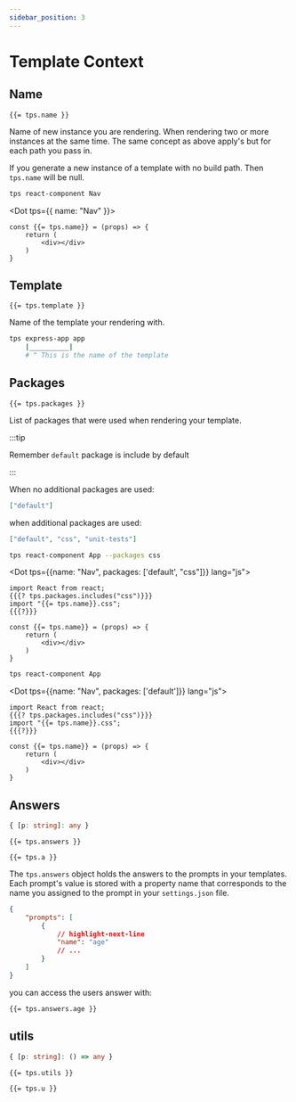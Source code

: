 ```yaml
---
sidebar_position: 3
---
```



# Template Context

## Name

```text
{{= tps.name }}
```

Name of new instance you are rendering. When rendering two or more instances at
the same time. The same concept as above apply's but for each path you pass in.

If you generate a new instance of a template with no build path. Then `tps.name`
will be null.

<Example>

```bash title="cli"
tps react-component Nav
```

<Dot tps={{ name: "Nav" }}>

```text
const {{= tps.name}} = (props) => {
	return (
		<div></div>
	)
}
```

</Dot>

</Example>

## Template

```text
{{= tps.template }}
```

Name of the template your rendering with.

<Example>

```bash title="cli"
tps express-app app
    |__________|
    # ^ This is the name of the template
```

</Example>

## Packages

```text
{{= tps.packages }}
```

List of packages that were used when rendering your template.

:::tip

Remember `default` package is include by default

:::

When no additional packages are used:

```json
["default"]
```

when additional packages are used:

```json
["default", "css", "unit-tests"]
```

<Example>

<Tabs>
<TabItem value="Additional packages">

```bash title="cli"
tps react-component App --packages css
```

<Dot tps={{name: "Nav", packages: ['default', "css"]}} lang="js">

```text
import React from react;
{{{? tps.packages.includes("css")}}}
import "{{= tps.name}}.css";
{{{?}}}

const {{= tps.name}} = (props) => {
	return (
		<div></div>
	)
}
```

</Dot>

</TabItem>

<TabItem value="No additional packages">

```bash title="cli"
tps react-component App
```

<Dot tps={{name: "Nav", packages: ['default']}} lang="js">

```text
import React from react;
{{{? tps.packages.includes("css")}}}
import "{{= tps.name}}.css";
{{{?}}}

const {{= tps.name}} = (props) => {
	return (
		<div></div>
	)
}

```

</Dot>

</TabItem>
</Tabs>

</Example>

## Answers

```ts title="Type"
{ [p: string]: any }
```

```text title="Usage"
{{= tps.answers }}
```

```text title="Alias"
{{= tps.a }}
```

The `tps.answers` object holds the answers to the prompts in your templates.
Each prompt's value is stored with a property name that corresponds to the name
you assigned to the prompt in your `settings.json` file.

<Example>

```json title="settings.json"
{
	"prompts": [
		{
			// highlight-next-line
			"name": "age"
			// ...
		}
	]
}
```

you can access the users answer with:

```text
{{= tps.answers.age }}
```

</Example>

## utils

```ts title="Type"
{ [p: string]: () => any }
```

```text title="Usage"
{{= tps.utils }}
```

```text title="Alias"
{{= tps.u }}
```

<TemplatesContextUtils />
